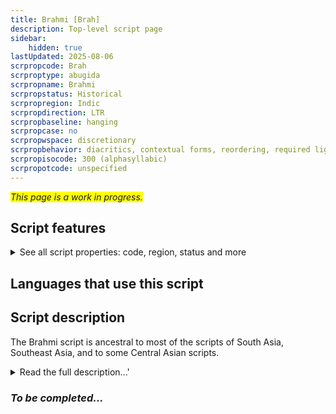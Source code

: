 ```yaml
---
title: Brahmi [Brah]
description: Top-level script page
sidebar:
    hidden: true
lastUpdated: 2025-08-06
scrpropcode: Brah
scrproptype: abugida
scrpropname: Brahmi
scrpropstatus: Historical
scrpropregion: Indic
scrpropdirection: LTR
scrpropbaseline: hanging
scrpropcase: no
scrpropwspace: discretionary
scrpropbehavior: diacritics, contextual forms, reordering, required ligatures
scrpropisocode: 300 (alphasyllabic)
scrpropotcode: unspecified
---
```


<span style='background-color:yellow'>_This page is a work in progress._</span>


## Script features

<details>
<summary> See all script properties: code, region, status and more</summary>
<ScriptInfo />
</details>

## Languages that use this script

<WsList script='Brah' wsMax='5' />

## Script description

The Brahmi script is ancestral to most of the scripts of South Asia, Southeast Asia, and to some Central Asian scripts.

<details><summary>Read the full description...'</summary>_Not yet available._</details>

### _To be completed..._

